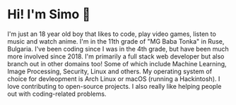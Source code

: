 # Hi! I'm Simo 👋

I'm just an 18 year old boy that likes to code, play video games, listen to music and watch anime. I'm in the 11th grade of "MG Baba Tonka" in Ruse, Bulgaria. I've been coding since I was in the 4th grade, but have been much more involved since 2018. I'm primarily a full stack web developer but also branch out in other domains too! Some of which include Machine Learning, Image Processing, Security, Linux and others. My operating system of choice for devleopment is Arch Linux or macOS (running a Hackintosh). I love contributing to open-source projects. I also really like helping people out with coding-related problems.
